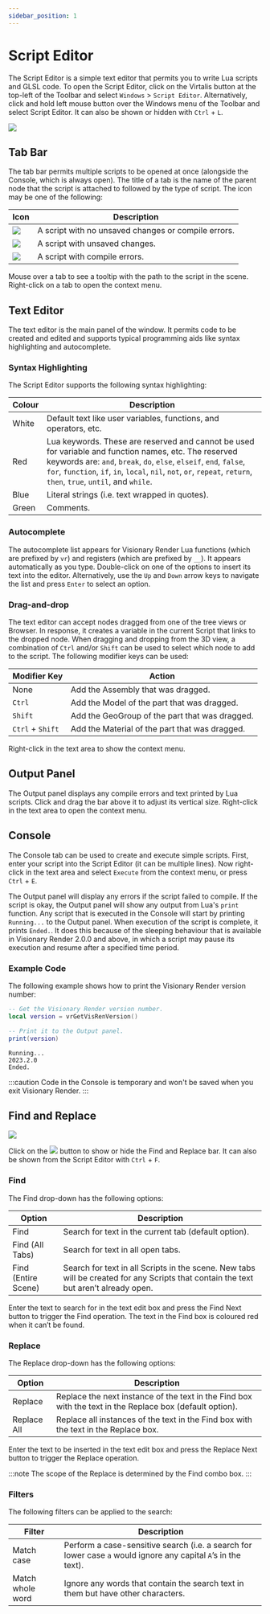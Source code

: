 ```yaml
---
sidebar_position: 1
---
```



# Script Editor

The Script Editor is a simple text editor that permits you to write Lua scripts and GLSL code. To open the Script Editor, click on the Virtalis button at the top-left of the Toolbar and select `Windows` > `Script Editor`. Alternatively, click and hold left mouse button over the Windows menu of the Toolbar and select Script Editor. It can also be shown or hidden with `Ctrl` + `L`.

![](/img/programming-guide/script_editor.png)

## Tab Bar

The tab bar permits multiple scripts to be opened at once (alongside the Console, which is always open). The title of a tab is the name of the parent node that the script is attached to followed by the type of script. The icon may be one of the following:

| Icon                  | Description |
| --------------------- | ----------- |
| <img src="script_editor_script_icon.png"/> | A script with no unsaved changes or compile errors. |
| <img src="script_editor_save_icon.png"/>   | A script with unsaved changes. |
| <img src="script_editor_broken_icon.png"/> | A script with compile errors. |

Mouse over a tab to see a tooltip with the path to the script in the scene. Right-click on a tab to open the context menu.

## Text Editor

The text editor is the main panel of the window. It permits code to be created and edited and supports typical programming aids like syntax highlighting and autocomplete.

### Syntax Highlighting

The Script Editor supports the following syntax highlighting:

| Colour  | Description |
| ------- | ----------- |
| White   | Default text like user variables, functions, and operators, etc. |
| Red     | Lua keywords. These are reserved and cannot be used for variable and function names, etc. The reserved keywords are: `and`, `break`, `do`, `else`, `elseif`, `end`, `false`, `for`, `function`, `if`, `in`, `local`, `nil`, `not`, `or`, `repeat`, `return`, `then`, `true`, `until`, and `while`. |
| Blue    | Literal strings (i.e. text wrapped in quotes). |
| Green   | Comments. |

### Autocomplete

The autocomplete list appears for Visionary Render Lua functions (which are prefixed by `vr`) and registers (which are prefixed by `__`). It appears automatically as you type. Double-click on one of the options to insert its text into the editor. Alternatively, use the `Up` and `Down` arrow keys to navigate the list and press `Enter` to select an option.

### Drag-and-drop

The text editor can accept nodes dragged from one of the tree views or Browser. In response, it creates a variable in the current Script that links to the dropped node. When dragging and dropping from the 3D view, a combination of `Ctrl` and/or `Shift` can be used to select which node to add to the script. The following modifier keys can be used:

| Modifier Key     | Action |
| ---------------- | ------ |
| None             | Add the Assembly that was dragged. |
| `Ctrl`           | Add the Model of the part that was dragged. |
| `Shift`          | Add the GeoGroup of the part that was dragged. |
| `Ctrl` + `Shift` | Add the Material of the part that was dragged. |

Right-click in the text area to show the context menu.

## Output Panel

The Output panel displays any compile errors and text printed by Lua scripts. Click and drag the bar above it to adjust its vertical size. Right-click in the text area to open the context menu.

## Console

The Console tab can be used to create and execute simple scripts. First, enter your script into the Script Editor (it can be multiple lines). Now right-click in the text area and select `Execute` from the context menu, or press `Ctrl` + `E`.

The Output panel will display any errors if the script failed to compile. If the script is okay, the Output panel will show any output from Lua's `print` function. Any script that is executed in the Console will start by printing `Running...` to the Output panel. When execution of the script is complete, it prints `Ended.`. It does this because of the sleeping behaviour that is available in Visionary Render 2.0.0 and above, in which a script may pause its execution and resume after a specified time period.

### Example Code

The following example shows how to print the Visionary Render version number:

<Tabs>
<TabItem value="console" label="Console">

```lua
-- Get the Visionary Render version number.
local version = vrGetVisRenVersion()

-- Print it to the Output panel.
print(version)
```

</TabItem>
<TabItem value="output" label="Output">

```
Running...
2023.2.0
Ended.
```

</TabItem>
</Tabs>

:::caution
Code in the Console is temporary and won't be saved when you exit Visionary Render.
:::

## Find and Replace

![](/img/programming-guide/script_editor_find.png)

Click on the <img src="script_editor_search_icon.png"/> button to show or hide the Find and Replace bar. It can also be shown from the Script Editor with `Ctrl` + `F`.

### Find

The Find drop-down has the following options:

| Option              | Description |
| ------------------- | ----------- |
| Find                | Search for text in the current tab (default option). |
| Find (All Tabs)     | Search for text in all open tabs. |
| Find (Entire Scene) | Search for text in all Scripts in the scene. New tabs will be created for any Scripts that contain the text but aren’t already open. |

Enter the text to search for in the text edit box and press the Find Next button to trigger the Find operation. The text in the Find box is coloured red when it can’t be found.

### Replace

The Replace drop-down has the following options:

| Option      | Description |
| ----------- | ----------- |
| Replace     | Replace the next instance of the text in the Find box with the text in the Replace box (default option). |
| Replace All | Replace all instances of the text in the Find box with the text in the Replace box. |

Enter the text to be inserted in the text edit box and press the Replace Next button to trigger the Replace operation.

:::note
The scope of the Replace is determined by the Find combo box.
:::

### Filters

The following filters can be applied to the search:

| Filter           | Description |
| ---------------- | ----------- |
| Match case       | Perform a case-sensitive search (i.e. a search for lower case `a` would ignore any capital `A`’s in the text). |
| Match whole word | Ignore any words that contain the search text in them but have other characters. |
